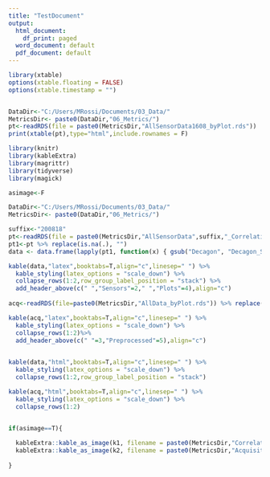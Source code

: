 ```yaml
---
title: "TestDocument"
output:
  html_document:
    df_print: paged
  word_document: default
  pdf_document: default
---
```


```r

library(xtable)
options(xtable.floating = FALSE)
options(xtable.timestamp = "")


DataDir<-"C:/Users/MRossi/Documents/03_Data/"
MetricsDir<- paste0(DataDir,"06_Metrics/")
pt<-readRDS(file = paste0(MetricsDir,"AllSensorData1608_byPlot.rds"))
print(xtable(pt),type="html",include.rownames = F)

```

```r

library(knitr)
library(kableExtra)
library(magrittr)
library(tidyverse)
library(magick)

asimage<-F

DataDir<-"C:/Users/MRossi/Documents/03_Data/"
MetricsDir<- paste0(DataDir,"06_Metrics/")

suffix<-"200818"
pt<-readRDS(file = paste0(MetricsDir,"AllSensorData",suffix,"_CorrelationAll.rds"))
pt1<-pt %>% replace(is.na(.), "")
data <- data.frame(lapply(pt1, function(x) { gsub("Decagon", "Decagon_SRS", x)}))

kable(data,"latex",booktabs=T,align="c",linesep=" ") %>% 
  kable_styling(latex_options = "scale_down") %>% 
  collapse_rows(1:2,row_group_label_position = "stack") %>% 
  add_header_above(c(" ","Sensors"=2," ","Plots"=4),align="c")
  
acq<-readRDS(file=paste0(MetricsDir,"AllData_byPlot.rds")) %>% replace(is.na(.), "")

kable(acq,"latex",booktabs=T,align="c",linesep=" ") %>% 
  kable_styling(latex_options = "scale_down") %>% 
  collapse_rows(1:2)%>% 
  add_header_above(c(" "=3,"Preprocessed"=5),align="c") 
  

kable(data,"html",booktabs=T,align="c",linesep=" ") %>% 
  kable_styling(latex_options = "scale_down") %>% 
  collapse_rows(1:2,row_group_label_position = "stack")

kable(acq,"html",booktabs=T,align="c",linesep=" ") %>% 
  kable_styling(latex_options = "scale_down") %>% 
  collapse_rows(1:2)


if(asimage==T){
  
  kableExtra::kable_as_image(k1, filename = paste0(MetricsDir,"Correlation_Table_All_byPlot"))
  kableExtra::kable_as_image(k2, filename = paste0(MetricsDir,"Acquisition_Table_All_byPlot"))
  
}

```
